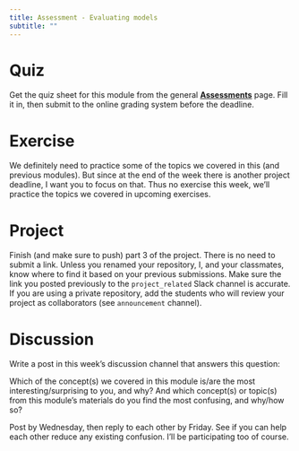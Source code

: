 ```yaml
---
title: Assessment - Evaluating models
subtitle: ""
---
```



# Quiz

Get the quiz sheet for this module from the general [__Assessments__](../../courseinfo/Course_Assessments.qmd) page. Fill it in, then submit to the online grading system before the deadline. 


# Exercise

We definitely need to practice some of the topics we covered in this (and previous modules). But since at the end of the week there is another project deadline, I want you to focus on that. Thus no exercise this week, we'll practice the topics we covered in upcoming exercises.


# Project

Finish (and make sure to push) part 3 of the project. There is no need to submit a link. Unless you renamed your repository, I, and your classmates, know where to find it based on your previous submissions. Make sure the link you posted previously to the `project_related` Slack channel is accurate. If you are using a private repository, add the students who will review your project as collaborators (see `announcement` channel).



# Discussion

Write a post in this week's discussion channel that answers this question:

Which of the concept(s) we covered in this module is/are the most interesting/surprising to you, and why? And which concept(s) or topic(s) from this module's materials do you find the most confusing, and why/how so? 

Post by Wednesday, then reply to each other by Friday. See if you can help each other reduce any existing confusion. I'll be participating too of course.

